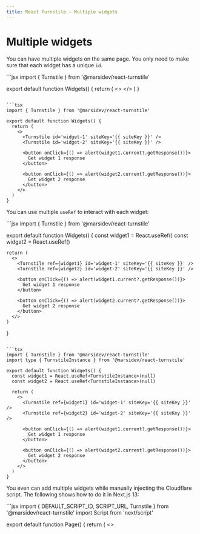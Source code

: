 ```yaml
---
title: React Turnstile - Multiple widgets
---
```


# Multiple widgets

You can have multiple widgets on the same page. You only need to make sure that each widget has a unique `id`.

<CodeGroup>
  ```jsx
  import { Turnstile } from '@marsidev/react-turnstile'

  export default function Widgets() {
    return (
      <>
        <Turnstile id='widget-1' siteKey='{{ siteKey }}' />
        <Turnstile id='widget-2' siteKey='{{ siteKey }}' />
      </>
    )
  }
  ```

  ```tsx
  import { Turnstile } from '@marsidev/react-turnstile'

  export default function Widgets() {
    return (
      <>
        <Turnstile id='widget-1' siteKey='{{ siteKey }}' />
        <Turnstile id='widget-2' siteKey='{{ siteKey }}' />

        <button onClick={() => alert(widget1.current?.getResponse())}>
          Get widget 1 response
        </button>

        <button onClick={() => alert(widget2.current?.getResponse())}>
          Get widget 2 response
        </button>
      </>
    )
  }
  ```
</CodeGroup>

You can use multiple `useRef` to interact with each widget:

<CodeGroup>
  ```jsx
  import { Turnstile } from '@marsidev/react-turnstile'

  export default function Widgets() {
    const widget1 = React.useRef()
    const widget2 = React.useRef()

    return (
      <>
        <Turnstile ref={widget1} id='widget-1' siteKey='{{ siteKey }}' />
        <Turnstile ref={widget2} id='widget-2' siteKey='{{ siteKey }}' />

        <button onClick={() => alert(widget1.current?.getResponse())}>
          Get widget 1 response
        </button>

        <button onClick={() => alert(widget2.current?.getResponse())}>
          Get widget 2 response
        </button>
      </>
    )
  }
  ```

  ```tsx
  import { Turnstile } from '@marsidev/react-turnstile'
  import type { TurnstileInstance } from '@marsidev/react-turnstile'

  export default function Widgets() {
    const widget1 = React.useRef<TurnstileInstance>(null)
    const widget2 = React.useRef<TurnstileInstance>(null)

    return (
      <>
        <Turnstile ref={widget1} id='widget-1' siteKey='{{ siteKey }}' />
        <Turnstile ref={widget2} id='widget-2' siteKey='{{ siteKey }}' />

        <button onClick={() => alert(widget1.current?.getResponse())}>
          Get widget 1 response
        </button>

        <button onClick={() => alert(widget2.current?.getResponse())}>
          Get widget 2 response
        </button>
      </>
    )
  }
  ```
</CodeGroup>

You even can add multiple widgets while manually injecting the Cloudflare script. The following shows how to do it in Next.js 13:

<CodeGroup>
  ```jsx
  import { DEFAULT_SCRIPT_ID, SCRIPT_URL, Turnstile } from '@marsidev/react-turnstile'
	import Script from 'next/script'

  export default function Page() {
    return (
      <>
				<Script id={DEFAULT_SCRIPT_ID} src={SCRIPT_URL} strategy="afterInteractive" />
        <Turnstile id='widget-1' injectScript={false} siteKey='{{ siteKey }}' />
        <Turnstile id='widget-2' injectScript={false} siteKey='{{ siteKey }}' />
      </>
    )
  }
  ```

  ```tsx
  import { DEFAULT_SCRIPT_ID, SCRIPT_URL, Turnstile } from '@marsidev/react-turnstile'
	import Script from 'next/script'

  export default function Page() {
    return (
      <>
				<Script id={DEFAULT_SCRIPT_ID} src={SCRIPT_URL} strategy="afterInteractive" />
        <Turnstile id='widget-1' injectScript={false} siteKey='{{ siteKey }}' />
        <Turnstile id='widget-2' injectScript={false} siteKey='{{ siteKey }}' />
      </>
    )
  }
  ```
</CodeGroup>

<Info>
  This is not the only way to do it. You can also manually inject the script by using a native `<script />` tag in your HTML entry file or inside an useEffect hook with the `document.body.appendChild` function. The key is to make sure that the script is loaded.
</Info>
